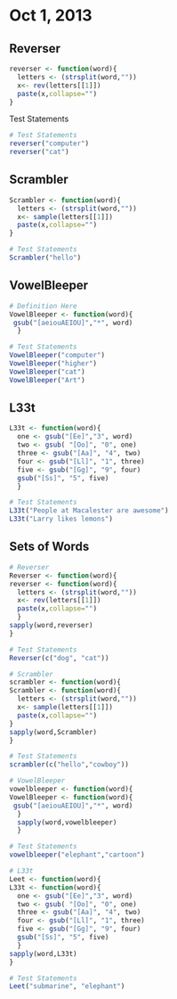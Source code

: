 # Oct 1, 2013

## Reverser

```r
reverser <- function(word){
  letters <- (strsplit(word,""))
  x<- rev(letters[[1]])
  paste(x,collapse="")
}
```

Test Statements
```r
# Test Statements
reverser("computer")
reverser("cat")
```

## Scrambler
```r
Scrambler <- function(word){
  letters <- (strsplit(word,""))
  x<- sample(letters[[1]])
  paste(x,collapse="")
}
```

```r
# Test Statements
Scrambler("hello")
```

## VowelBleeper
```r
# Definition Here
VowelBleeper <- function(word){
 gsub("[aeiouAEIOU]","*", word)
  }
```

```r
# Test Statements
VowelBleeper("computer")
VowelBleeper("higher")
VowelBleeper("cat")
VowelBleeper("Art")
```

## L33t 
```r
L33t <- function(word){
  one <- gsub("[Ee]","3", word)
  two <- gsub( "[Oo]", "0", one)
  three <- gsub("[Aa]", "4", two)
  four <- gsub("[Ll]", "1", three)
  five <- gsub("[Gg]", "9", four)
  gsub("[Ss]", "5", five)
  }
```

```r
# Test Statements
L33t("People at Macalester are awesome")
L33t("Larry likes lemons")
```

## Sets of Words
```r
# Reverser
Reverser <- function(word){
reverser <- function(word){
  letters <- (strsplit(word,""))
  x<- rev(letters[[1]])
  paste(x,collapse="")
  }
sapply(word,reverser)
}
```

```r
# Test Statements
Reverser(c("dog", "cat"))
```

```r
# Scrambler
scrambler <- function(word){
Scrambler <- function(word){
  letters <- (strsplit(word,""))
  x<- sample(letters[[1]])
  paste(x,collapse="")
}
sapply(word,Scrambler)
}
```

```r
# Test Statements
scrambler(c("hello","cowboy"))
```

```r
# VowelBleeper
vowelbleeper <- function(word){
VowelBleeper <- function(word){
 gsub("[aeiouAEIOU]","*", word)
  }
  sapply(word,vowelbleeper)
  }
```

```r
# Test Statements
vowelbleeper("elephant","cartoon")
```

```r
# L33t
Leet <- function(word){
L33t <- function(word){
  one <- gsub("[Ee]","3", word)
  two <- gsub( "[Oo]", "0", one)
  three <- gsub("[Aa]", "4", two)
  four <- gsub("[Ll]", "1", three)
  five <- gsub("[Gg]", "9", four)
  gsub("[Ss]", "5", five)
  }
sapply(word,L33t)
}
```

```r
# Test Statements
Leet("submarine", "elephant")
```


